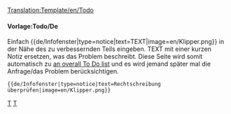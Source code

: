 <noinclude>[[Translation:Template/en/Todo]]</noinclude><noinclude></noinclude>{{de/Infofenster| type  = notice
| image = en/Klipper.png
| text  = {{{1|Wer diese Vorlage hinzugefügt hat, hat nicht bestimmt was gemacht werden soll, also sollte es entfernt oder verbessert werden.}}}
}}<includeonly>{{{2|[[Category:en/To do]]}}}</includeonly><noinclude>

====Vorlage:Todo/De====
Einfach <nowiki>{{de/Infofenster|type=notice|text=TEXT|image=en/Klipper.png}}</nowiki> in der Nähe des zu verbessernden Teils eingeben. TEXT mit einer kurzen Notiz ersetzen, was das Problem beschreibt. Diese Seite wird somit automatisch zu [[:Category:en/To do|an overall To Do list]] und es wird jemand später mal die Anfrage/das Problem berücksichtigen.
<pre>{{de/Infofenster|type=notice|text=Rechtschreibung überprüfen|image=en/Klipper.png}}</pre>

{{de/Infofenster|type=notice|text=Rechtschreibung überprüfen|image=en/Klipper.png}}

[[Category:en/Templates|T]][[Category:en/Message boxes|T]]</noinclude>